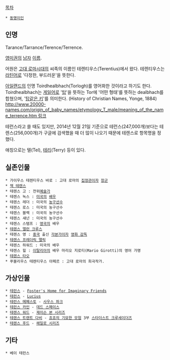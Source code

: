 [[목차]]
 * [[동명이인]]

== 인명 ==
Tarance/Tarrance/Terence/Terrence.

[[영어|영미권]]의 [[남자]] [[이름]].

어원은 [[고대 로마]]시대의 씨족의 이름인 테렌티우스(Terentius)에서 왔다. 테렌티우스는 [[라틴어]]로 '다정한, 부드러운'을 뜻한다.

[[아일랜드 공화국|아일랜드]]의 인명 Toirdhealbhach(Torlogh)를 영어화한 것이라고 하기도 한다. Toirdhealbhach는 [[게일어]]로 '[[탑#s-1|탑]]'을 뜻하는 Tor에 '어떤 형태'를 뜻하는 dealbhach를 합쳤으며, '[[장신#s-1|탑같은 키]]'를 의미한다. (History of Christian Names, Yonge, 1884) [[http://www.20000-names.com/origin_of_baby_names/etymology_T_male/meaning_of_the_name_terrence.htm 링크]]

테런스라고 쓸 때도 있지만, 2014년 12월 21일 기준으로 테런스(247,000개)보다는 테렌스(256,000개)가 구글에 검색했을 때 더 많이 나오기 때문에 테렌스로 항목명을 정했다.

애칭으로는 텔(Tel), [[테리]](Terry) 등이 있다.

== 실존인물 ==
 * 가이우스 테렌티우스 바로 : 고대 로마의 [[집정관#s-1|집정관]]이자 [[장군]]
 * [[조디악 킬러#s-4.1|잭 테렌스]]
 * 테렌스 고 : 전위[[예술가]]
 * 테렌스 녹스 : [[미국]]의 [[배우]]
 * 테렌스 레더 : 미국의 [[농구]]선수
 * 테렌스 로스 : 미국의 농구선수
 * 테렌스 블랙 : 미국의 농구선수
 * 테렌스 섀넌 : 미국의 농구선수
 * 테렌스 스탬프 : [[영국]]의 배우
 * [[테리 크루스|테렌스 앨런 크루스]]
 * 테렌스 영 : [[중국]] 출신 [[각본가]]이자 [[영화 감독]]
 * [[테렌스 맬릭|테렌스 프레더릭 맬릭]]
 * 테렌스 하워드 : 미국의 배우
 * 테렌스 힐 : [[이탈리아]]의 배우 마리오 지로티(Mario Girotti)의 영어 가명
 * [[테렌스 타오]]
 * 푸블리우스 테렌티우스 아페르 : 고대 로마의 희극작가.

== 가상인물 ==
 * [[Foster's Home for Imaginary Friends#s-2.1|테런스]] - [[Foster's Home for Imaginary Friends]]
 * [[Lucius#s-4.17|테런스]] - [[Lucius]]
 * [[사우스 파크/등장인물#s-3|테런스 메페스토]] - [[사우스 파크]]
 * [[테런스 카인]] - [[데드 스페이스(게임)|데드 스페이스]]
 * [[아웃컴#s-2|테렌스 워드]] - [[제이슨 본 시리즈]]
 * [[테렌스 트렌트 다비]] - [[죠죠의 기묘한 모험]] 3부 [[스타더스트 크루세이더즈]]
 * [[헤일로 시리즈#s-8.2|테렌스 후드]] - [[헤일로 시리즈]]

== 기타 ==
 * 베이 테런스
